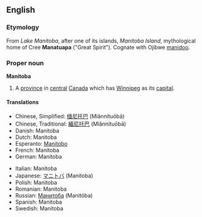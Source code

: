 {{wikipedia}}

==English==
{{wikipedia}}
===Etymology===
From ''Lake Manitoba'', after one of its islands, ''Manitoba Island'', mythological home of Cree '''Manatuapa''' ("Great Spirit"). Cognate with Ojibwe [[manidoo]].

===Proper noun===
'''Manitoba'''

# A [[province]] in [[central]] [[Canada]] which has [[Winnipeg]] as its [[capital]].

====Translations====
{{top}}
*Chinese, Simplified: [[缅尼托巴]] (Miǎnnítuōbā)
*Chinese, Traditional: [[緬尼托巴]] (Miǎnnítuōbā)
*Danish: Manitoba
*Dutch: Manitoba {{n}}
*Esperanto: [[Manitobo]]
*French: Manitoba {{m}}
*German: Manitoba
{{mid}}
*Italian: Manitoba
*Japanese: [[マニトバ]] (Manitoba)
*Polish: Manitoba
*Romanian: Manitoba
*Russian: [[Манитоба]] (Manitóba) {{f}}
*Spanish: Manitoba
*Swedish: Manitoba
{{bottom}}